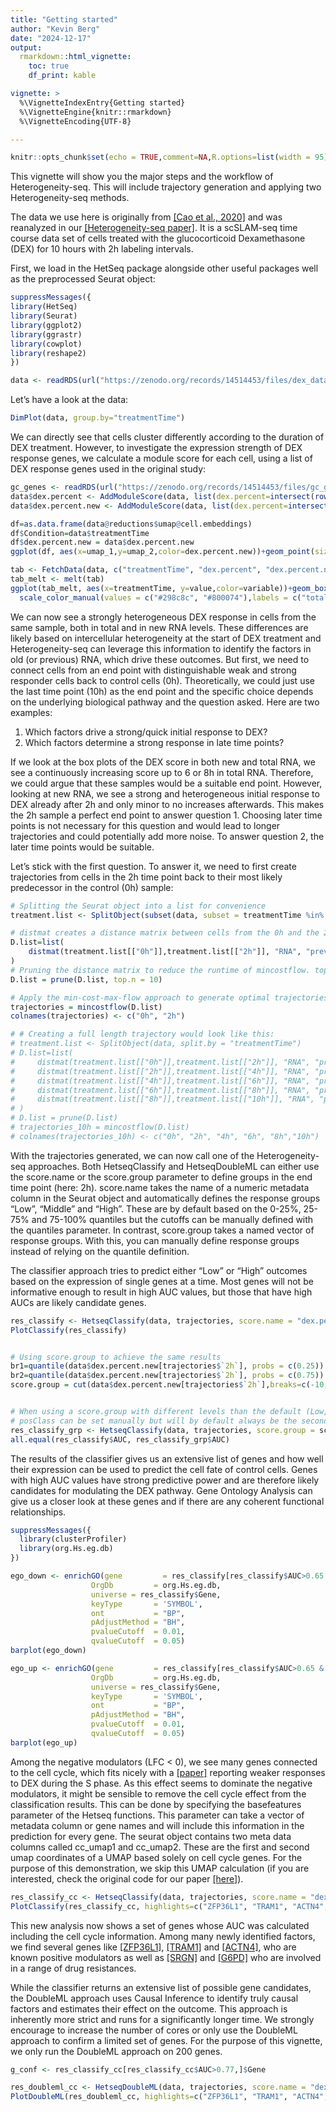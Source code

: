 ```yaml
---
title: "Getting started"
author: "Kevin Berg"
date: "2024-12-17"
output:
  rmarkdown::html_vignette:
    toc: true
    df_print: kable

vignette: >
  %\VignetteIndexEntry{Getting started}
  %\VignetteEngine{knitr::rmarkdown}
  %\VignetteEncoding{UTF-8}

---
```


```r
knitr::opts_chunk$set(echo = TRUE,comment=NA,R.options=list(width = 95))
```


This vignette will show you the major steps and the workflow of Heterogeneity-seq. This will include trajectory generation and applying two Heterogeneity-seq methods.

The data we use here is originally from [[Cao et al., 2020]](https://pubmed.ncbi.nlm.nih.gov/32284584/) and was reanalyzed in our [[Heterogeneity-seq paper]](https://www.biorxiv.org/content/10.1101/2024.10.28.620481v1). It is a scSLAM-seq time course data set of cells treated with the glucocorticoid Dexamethasone (DEX) for 10 hours with 2h labeling intervals. 

First, we load in the HetSeq package alongside other useful packages well as the preprocessed Seurat object:

```r
suppressMessages({
library(HetSeq)
library(Seurat)
library(ggplot2)
library(ggrastr)
library(cowplot)
library(reshape2)
})

data <- readRDS(url("https://zenodo.org/records/14514453/files/dex_data.rds"))
```


Let's have a look at the data:

```r
DimPlot(data, group.by="treatmentTime")
```
We can directly see that cells cluster differently according to the duration of DEX treatment. However, to investigate the expression strength of DEX response genes, we calculate a module score for each cell, using a list of DEX response genes used in the original study:

```r

gc_genes <- readRDS(url("https://zenodo.org/records/14514453/files/gc_genes.rds"))
data$dex.percent <- AddModuleScore(data, list(dex.percent=intersect(rownames(data),gc_genes)), name = "DEX.modulescore", assay = "RNA")$DEX.modulescore1
data$dex.percent.new <- AddModuleScore(data, list(dex.percent=intersect(rownames(data),gc_genes)), name = "DEX.modulescore.new", assay = "newRNA")$DEX.modulescore.new1

df=as.data.frame(data@reductions$umap@cell.embeddings)
df$Condition=data$treatmentTime
df$dex.percent.new = data$dex.percent.new
ggplot(df, aes(x=umap_1,y=umap_2,color=dex.percent.new))+geom_point(size=0.2)+scale_color_viridis_c(option = "turbo", name="DEX score", limits=c(0,0.8), oob=scales::squish)+theme_cowplot()

tab <- FetchData(data, c("treatmentTime", "dex.percent", "dex.percent.new"))
tab_melt <- melt(tab)
ggplot(tab_melt, aes(x=treatmentTime, y=value,color=variable))+geom_boxplot()+theme_cowplot()+theme(axis.title.x = element_blank())+
  scale_color_manual(values = c("#298c8c", "#800074"),labels = c("total RNA", "new RNA"))+ylab("DEX score")
```
We can now see a strongly heterogeneous DEX response in cells from the same sample, both in total and in new RNA levels. These differences are likely based on intercellular heterogeneity at the start of DEX treatment and Heterogeneity-seq can leverage this information to identify the factors in old (or previous) RNA, which drive these outcomes. But first, we need to connect cells from an end point with distinguishable weak and strong responder cells back to control cells (0h). Theoretically, we could just use the last time point (10h) as the end point and the specific choice depends on the underlying biological pathway and the question asked. Here are two examples:

  1. Which factors drive a strong/quick initial response to DEX?
  2. Which factors determine a strong response in late time points?

If we look at the box plots of the DEX score in both new and total RNA, we see a continuously increasing score up to 6 or 8h in total RNA. Therefore, we could argue that these samples would be a suitable end point. However, looking at new RNA, we see a strong and heterogeneous initial response to DEX already after 2h and only minor to no increases afterwards. This makes the 2h sample a perfect end point to answer question 1. Choosing later time points is not necessary for this question and would lead to longer trajectories and could potentially add more noise. To answer question 2, the later time points would be suitable.

Let's stick with the first question. To answer it, we need to first create trajectories from cells in the 2h time point back to their most likely predecessor in the control (0h) sample:

```r

# Splitting the Seurat object into a list for convenience
treatment.list <- SplitObject(subset(data, subset = treatmentTime %in% c("0h", "2h")), split.by = "treatmentTime")

# distmat creates a distance matrix between cells from the 0h and the 2h sample. Distances are calculated between the total RNA (= "RNA") assay of the previous time point (0h) and the previous RNA (= "prevRNA") assay of the following time point.
D.list=list(
    distmat(treatment.list[["0h"]],treatment.list[["2h"]], "RNA", "prevRNA")
)
# Pruning the distance matrix to reduce the runtime of mincostflow. top.n parameter can be used to set a cutoff (10 by default)
D.list = prune(D.list, top.n = 10)

# Apply the min-cost-max-flow approach to generate optimal trajectories
trajectories = mincostflow(D.list)
colnames(trajectories) <- c("0h", "2h")

# # Creating a full length trajectory would look like this:
# treatment.list <- SplitObject(data, split.by = "treatmentTime")
# D.list=list(
#     distmat(treatment.list[["0h"]],treatment.list[["2h"]], "RNA", "prevRNA"),
#     distmat(treatment.list[["2h"]],treatment.list[["4h"]], "RNA", "prevRNA"),
#     distmat(treatment.list[["4h"]],treatment.list[["6h"]], "RNA", "prevRNA"),
#     distmat(treatment.list[["6h"]],treatment.list[["8h"]], "RNA", "prevRNA"),
#     distmat(treatment.list[["8h"]],treatment.list[["10h"]], "RNA", "prevRNA")
# )
# D.list = prune(D.list)
# trajectories_10h = mincostflow(D.list)
# colnames(trajectories_10h) <- c("0h", "2h", "4h", "6h", "8h","10h")
```

With the trajectories generated, we can now call one of the Heterogeneity-seq approaches. Both HetseqClassify and HetseqDoubleML can either use the score.name or the score.group parameter to define groups in the end time point (here: 2h). score.name takes the name of a numeric metadata column in the Seurat object and automatically defines the response groups "Low", "Middle" and "High". These are by default based on the 0-25%, 25-75% and 75-100% quantiles but the cutoffs can be manually defined with the quantiles parameter. In contrast, score.group takes a named vector of response groups. With this, you can manually define response groups instead of relying on the quantile definition.

The classifier approach tries to predict either "Low" or "High" outcomes based on the expression of single genes at a time. Most genes will not be informative enough to result in high AUC values, but those that have high AUCs are likely candidate genes.  

```r

res_classify <- HetseqClassify(data, trajectories, score.name = "dex.percent.new", num_cores = 16)
PlotClassify(res_classify)


# Using score.group to achieve the same results
br1=quantile(data$dex.percent.new[trajectories$`2h`], probs = c(0.25))
br2=quantile(data$dex.percent.new[trajectories$`2h`], probs = c(0.75))
score.group = cut(data$dex.percent.new[trajectories$`2h`],breaks=c(-10,br1,br2,10),labels=c("Weak","Average","Strong"))


# When using a score.group with different levels than the default (Low, Middle, High), compareGroups has to be adapted to which levels should be compared.
# posClass can be set manually but will by default always be the second value in compareGroups.
res_classify_grp <- HetseqClassify(data, trajectories, score.group = score.group, compareGroups = c("Weak", "Strong"), posClass = "Strong", num_cores = 16)
all.equal(res_classify$AUC, res_classify_grp$AUC)
```
The results of the classifier gives us an extensive list of genes and how well their expression can be used to predict the cell fate of control cells. Genes with high AUC values have strong predictive power and are therefore likely candidates for modulating the DEX pathway. Gene Ontology Analysis can give us a closer look at these genes and if there are any coherent functional relationships.

```r
suppressMessages({
  library(clusterProfiler)
  library(org.Hs.eg.db)
})

ego_down <- enrichGO(gene         = res_classify[res_classify$AUC>0.65 & res_classify$LFC<0,]$Gene,
                  OrgDb         = org.Hs.eg.db,
                  universe = res_classify$Gene,
                  keyType       = 'SYMBOL',
                  ont           = "BP",
                  pAdjustMethod = "BH",
                  pvalueCutoff  = 0.01,
                  qvalueCutoff  = 0.05)
barplot(ego_down)

ego_up <- enrichGO(gene         = res_classify[res_classify$AUC>0.65 & res_classify$LFC>0,]$Gene,
                  OrgDb         = org.Hs.eg.db,
                  universe = res_classify$Gene,
                  keyType       = 'SYMBOL',
                  ont           = "BP",
                  pAdjustMethod = "BH",
                  pvalueCutoff  = 0.01,
                  qvalueCutoff  = 0.05)
barplot(ego_up)
``` 

Among the negative modulators (LFC < 0), we see many genes connected to the cell cycle, which fits nicely with a [[paper]](https://doi.org/10.1621/nrs.14001) reporting weaker responses to DEX during the S phase. As this effect seems to dominate the negative modulators, it might be sensible to remove the cell cycle effect from the classification results. This can be done by specifying the basefeatures parameter of the Hetseq functions. This parameter can take a vector of metadata column or gene names and will include this information in the prediction for every gene. The seurat object contains two meta data columns called cc_umap1 and cc_umap2. These are the first and second umap coordinates of a UMAP based solely on cell cycle genes. For the purpose of this demonstration, we skip this UMAP calculation (if you are interested, check the original code for our paper [[here]](https://zenodo.org/records/14176698)).

```r

res_classify_cc <- HetseqClassify(data, trajectories, score.name = "dex.percent.new", basefeatures = c("cc_umap1", "cc_umap2"), num_cores = 16)
PlotClassify(res_classify_cc, highlights=c("ZFP36L1", "TRAM1", "ACTN4", "SRGN", "G6PD"))

```
This new analysis now shows a set of genes whose AUC was calculated including the cell cycle information. Among many newly identified factors, we find several genes like [[ZFP36L1]](https://doi.org/10.1101/2022.09.27.509553), [[TRAM1]](https://doi.org/10.1210/endo.141.9.7680) and [[ACTN4]](https://www.jbc.org/article/S0021-9258(20)36696-5/fulltext), who are known positive modulators as well as [[SRGN]](https://doi.org/10.3389/fonc.2013.00327 ) and [[G6PD]](https://doi.org/10.1186/s40164-022-00326-6) who are involved in a range of drug resistances.

While the classifier returns an extensive list of possible gene candidates, the DoubleML approach uses Causal Inference to identify truly causal factors and estimates their effect on the outcome. This approach is inherently more strict and runs for a significantly longer time. We strongly encourage to increase the number of cores or only use the DoubleML approach to confirm a limited set of genes. For the purpose of this vignette, we only run the DoubleML approach on 200 genes.

```r
g_conf <- res_classify_cc[res_classify_cc$AUC>0.77,]$Gene

res_doubleml_cc <- HetseqDoubleML(data, trajectories, score.name = "dex.percent.new", genes = g_conf, basefeatures = c("cc_umap1", "cc_umap2"), num_cores = 32)
PlotDoubleML(res_doubleml_cc, highlights=c("ZFP36L1", "TRAM1", "ACTN4", "SRGN", "G6PD"), highlights.color = rep("red", 5), density.color = FALSE)
```
